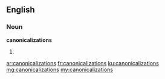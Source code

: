 ==English==

===Noun===
'''canonicalizations'''

# {{plural of|canonicalization}}

[[ar:canonicalizations]]
[[fr:canonicalizations]]
[[ku:canonicalizations]]
[[mg:canonicalizations]]
[[my:canonicalizations]]